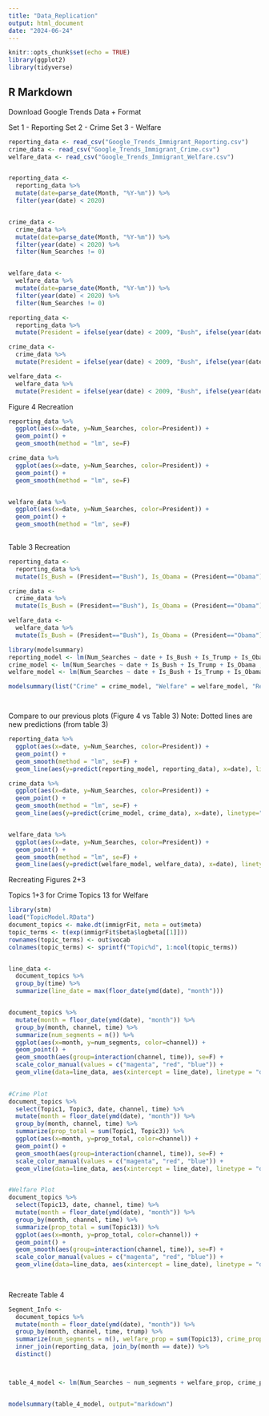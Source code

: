 ---
title: "Data_Replication"
output: html_document
date: "2024-06-24"
---

```{r setup, include=FALSE}
knitr::opts_chunk$set(echo = TRUE)
library(ggplot2)
library(tidyverse)
```

## R Markdown

Download Google Trends Data + Format

Set 1 - Reporting
Set 2 - Crime
Set 3 - Welfare
```{r}
reporting_data <- read_csv("Google_Trends_Immigrant_Reporting.csv") 
crime_data <- read_csv("Google_Trends_Immigrant_Crime.csv") 
welfare_data <- read_csv("Google_Trends_Immigrant_Welfare.csv") 


reporting_data <- 
  reporting_data %>% 
  mutate(date=parse_date(Month, "%Y-%m")) %>%
  filter(year(date) < 2020)


crime_data <- 
  crime_data %>% 
  mutate(date=parse_date(Month, "%Y-%m")) %>%
  filter(year(date) < 2020) %>%
  filter(Num_Searches != 0)


welfare_data <- 
  welfare_data %>% 
  mutate(date=parse_date(Month, "%Y-%m")) %>%
  filter(year(date) < 2020) %>%
  filter(Num_Searches != 0)

```


```{r}
reporting_data <- 
  reporting_data %>%
  mutate(President = ifelse(year(date) < 2009, "Bush", ifelse(year(date) < 2017, "Obama", "Trump")))

crime_data <- 
  crime_data %>%
  mutate(President = ifelse(year(date) < 2009, "Bush", ifelse(year(date) < 2017, "Obama", "Trump")))

welfare_data <- 
  welfare_data %>%
  mutate(President = ifelse(year(date) < 2009, "Bush", ifelse(year(date) < 2017, "Obama", "Trump")))
```


Figure 4 Recreation
```{r}
reporting_data %>%
  ggplot(aes(x=date, y=Num_Searches, color=President)) +
  geom_point() +
  geom_smooth(method = "lm", se=F)

crime_data %>%
  ggplot(aes(x=date, y=Num_Searches, color=President)) +
  geom_point() +
  geom_smooth(method = "lm", se=F)


welfare_data %>%
  ggplot(aes(x=date, y=Num_Searches, color=President)) +
  geom_point() +
  geom_smooth(method = "lm", se=F)
  

```
Table 3 Recreation
```{r}
reporting_data <- 
  reporting_data %>%
  mutate(Is_Bush = (President=="Bush"), Is_Obama = (President=="Obama"), Is_Trump = (President=="Trump"))

crime_data <- 
  crime_data %>%
  mutate(Is_Bush = (President=="Bush"), Is_Obama = (President=="Obama"), Is_Trump = (President=="Trump"))

welfare_data <- 
  welfare_data %>%
  mutate(Is_Bush = (President=="Bush"), Is_Obama = (President=="Obama"), Is_Trump = (President=="Trump"))

```

```{r}
library(modelsummary)
reporting_model <- lm(Num_Searches ~ date + Is_Bush + Is_Trump + Is_Obama , data=reporting_data)
crime_model <- lm(Num_Searches ~ date + Is_Bush + Is_Trump + Is_Obama , data=crime_data)
welfare_model <- lm(Num_Searches ~ date + Is_Bush + Is_Trump + Is_Obama , data=welfare_data)

modelsummary(list("Crime" = crime_model, "Welfare" = welfare_model, "Report"=reporting_model), output="markdown")




```
Compare to our previous plots (Figure 4 vs Table 3)
Note: Dotted lines are new predictions (from table 3)
```{r}
reporting_data %>%
  ggplot(aes(x=date, y=Num_Searches, color=President)) +
  geom_point() +
  geom_smooth(method = "lm", se=F) + 
  geom_line(aes(y=predict(reporting_model, reporting_data), x=date), linetype="dotted")

crime_data %>%
  ggplot(aes(x=date, y=Num_Searches, color=President)) +
  geom_point() +
  geom_smooth(method = "lm", se=F) +
  geom_line(aes(y=predict(crime_model, crime_data), x=date), linetype="dotted")


welfare_data %>%
  ggplot(aes(x=date, y=Num_Searches, color=President)) +
  geom_point() +
  geom_smooth(method = "lm", se=F) +
  geom_line(aes(y=predict(welfare_model, welfare_data), x=date), linetype="dotted")


```
Recreating Figures 2+3

Topics 1+3 for Crime
Topics 13 for Welfare
```{r}
library(stm)
load("TopicModel.RData")
document_topics <- make.dt(immigrFit, meta = out$meta)
topic_terms <- t(exp(immigrFit$beta$logbeta[[1]]))
rownames(topic_terms) <- out$vocab
colnames(topic_terms) <- sprintf("Topic%d", 1:ncol(topic_terms))
```
```{r}

  
  
```
```{r}
line_data <- 
  document_topics %>%
  group_by(time) %>%
  summarize(line_date = max(floor_date(ymd(date), "month")))


document_topics %>%
  mutate(month = floor_date(ymd(date), "month")) %>%
  group_by(month, channel, time) %>%
  summarize(num_segments = n()) %>%
  ggplot(aes(x=month, y=num_segments, color=channel)) +
  geom_point() +
  geom_smooth(aes(group=interaction(channel, time)), se=F) + 
  scale_color_manual(values = c("magenta", "red", "blue")) + 
  geom_vline(data=line_data, aes(xintercept = line_date), linetype = "dashed")
  
```
```{r}
#Crime Plot
document_topics %>%
  select(Topic1, Topic3, date, channel, time) %>%
  mutate(month = floor_date(ymd(date), "month")) %>%
  group_by(month, channel, time) %>%
  summarize(prop_total = sum(Topic1, Topic3)) %>%
  ggplot(aes(x=month, y=prop_total, color=channel)) +
  geom_point() +
  geom_smooth(aes(group=interaction(channel, time)), se=F) + 
  scale_color_manual(values = c("magenta", "red", "blue")) + 
  geom_vline(data=line_data, aes(xintercept = line_date), linetype = "dashed")


#Welfare Plot
document_topics %>%
  select(Topic13, date, channel, time) %>%
  mutate(month = floor_date(ymd(date), "month")) %>%
  group_by(month, channel, time) %>%
  summarize(prop_total = sum(Topic13)) %>%
  ggplot(aes(x=month, y=prop_total, color=channel)) +
  geom_point() +
  geom_smooth(aes(group=interaction(channel, time)), se=F) + 
  scale_color_manual(values = c("magenta", "red", "blue")) + 
  geom_vline(data=line_data, aes(xintercept = line_date), linetype = "dashed")
  
  
```
Recreate Table 4
```{r}
Segment_Info <- 
  document_topics %>%
  mutate(month = floor_date(ymd(date), "month")) %>%
  group_by(month, channel, time, trump) %>%
  summarize(num_segments = n(), welfare_prop = sum(Topic13), crime_prop = sum(Topic1, Topic3), day_of_week = wday(date), month_of_year = month(date)) %>%
  inner_join(reporting_data, join_by(month == date)) %>%
  distinct()



table_4_model <- lm(Num_Searches ~ num_segments + welfare_prop, crime_prop + trump, data=Segment_Info)


modelsummary(table_4_model, output="markdown")

  




  
  
```


